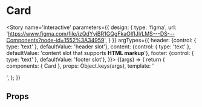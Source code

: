 
<Meta title='components/Cards/Card' component={Card} />

# Card

<Story name='interactive'
		parameters={{
			design: {
				type: 'figma',
				url: 'https://www.figma.com/file/izQdYyiBR1GQgFkaOIfIJI/LMS---DS---Components?node-id=1552%3A34959',
			}
		}}
		argTypes={{
			header: {control: { type: 'text' }, defaultValue: 'header slot'},
			content: {control: { type: 'text' }, defaultValue: 'content slot that supports <b>HTML markup</b>'},
			footer: {control: { type: 'text' }, defaultValue: 'footer slot'},
		}}>
	{(args) => {
		return {
			components: { Card },
			props: Object.keys(args),
			template: '<card><div slot="header" v-html="header" /><div slot="content" v-html="content" /><div slot="footer" v-html="footer" /></card>',
		};
	}}
</Story>

## Props

<Props of={Card} />